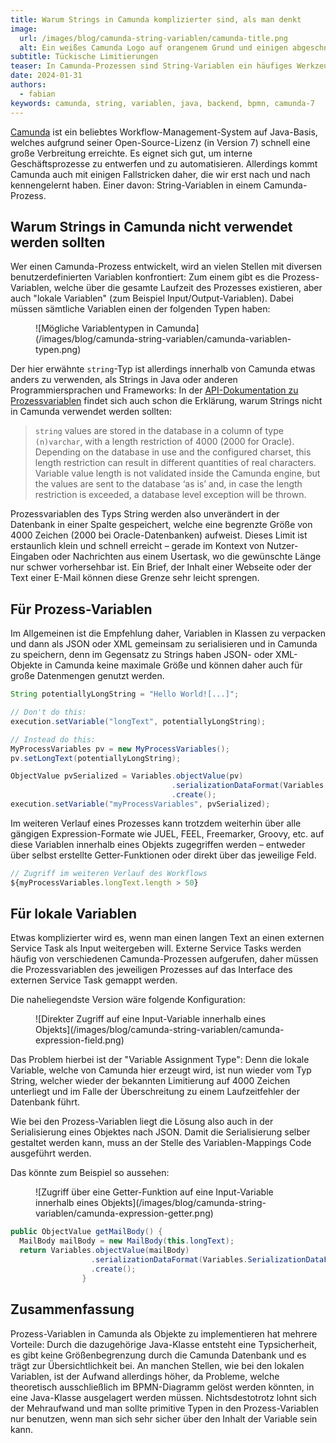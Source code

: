 ```yaml
---
title: Warum Strings in Camunda komplizierter sind, als man denkt
image:
  url: /images/blog/camunda-string-variablen/camunda-title.png
  alt: Ein weißes Camunda Logo auf orangenem Grund und einigen abgeschnittenen Elementen aus einem BPMN-Diagramm
subtitle: Tückische Limitierungen 
teaser: In Camunda-Prozessen sind String-Variablen ein häufiges Werkzeug um Nutzereingaben oder Ähnliches zu speichern. Was erstmal simpel klingt kommt allerdings mit einigen unerwarteten Limitierungen in Bezug auf die Länge der Variablem daher. Wir zeigen mögliche Alternativen.
date: 2024-01-31
authors:
  - fabian
keywords: camunda, string, variablen, java, backend, bpmn, camunda-7
---
```


[Camunda](https://camunda.com/platform-7/) ist ein beliebtes Workflow-Management-System auf Java-Basis, welches aufgrund seiner Open-Source-Lizenz (in Version 7) schnell eine große Verbreitung erreichte. Es eignet sich gut, um interne Geschäftsprozesse zu entwerfen und zu automatisieren. Allerdings kommt Camunda auch mit einigen Fallstricken daher, die wir erst nach und nach kennengelernt haben. Einer davon: String-Variablen in einem Camunda-Prozess.

## Warum Strings in Camunda nicht verwendet werden sollten

Wer einen Camunda-Prozess entwickelt, wird an vielen Stellen mit diversen benutzerdefinierten Variablen konfrontiert: Zum einem gibt es die Prozess-Variablen, welche über die gesamte Laufzeit des Prozesses existieren, aber auch "lokale Variablen" (zum Beispiel Input/Output-Variablen). Dabei müssen sämtliche Variablen einen der folgenden Typen haben:

<figure class="[&>p>img]:mx-auto">![Mögliche Variablentypen in Camunda](/images/blog/camunda-string-variablen/camunda-variablen-typen.png)</figure>

Der hier erwähnte `string`-Typ ist allerdings innerhalb von Camunda etwas anders zu verwenden, als Strings in Java oder anderen Programmiersprachen und Frameworks: In der [API-Dokumentation zu Prozessvariablen](https://docs.camunda.org/manual/7.20/user-guide/process-engine/variables/#supported-variable-values) findet sich auch schon die Erklärung, warum Strings nicht in Camunda verwendet werden sollten:

> `string` values are stored in the database in a column of type `(n)varchar`, with a length restriction of 4000 (2000 for Oracle). Depending on the database in use and the configured charset, this length restriction can result in different quantities of real characters. Variable value length is not validated inside the Camunda engine, but the values are sent to the database ‘as is’ and, in case the length restriction is exceeded, a database level exception will be thrown.

Prozessvariablen des Typs String werden also unverändert in der Datenbank in einer Spalte gespeichert, welche eine begrenzte Größe von 4000 Zeichen (2000 bei Oracle-Datenbanken) aufweist. Dieses Limit ist erstaunlich klein und schnell erreicht – gerade im Kontext von Nutzer-Eingaben oder Nachrichten aus einem Usertask, wo die gewünschte Länge nur schwer vorhersehbar ist. Ein Brief, der Inhalt einer Webseite oder der Text einer E-Mail können diese Grenze sehr leicht sprengen.

## Für Prozess-Variablen
Im Allgemeinen ist die Empfehlung daher, Variablen in Klassen zu verpacken und dann als JSON oder XML gemeinsam zu serialisieren und in Camunda zu speichern, denn im Gegensatz zu Strings haben JSON- oder XML-Objekte in Camunda keine maximale Größe und können daher auch für große Datenmengen genutzt werden.

```java
String potentiallyLongString = "Hello World![...]";

// Don't do this:
execution.setVariable("longText", potentiallyLongString);

// Instead do this:
MyProcessVariables pv = new MyProcessVariables();
pv.setLongText(potentiallyLongString);

ObjectValue pvSerialized = Variables.objectValue(pv)
                                    .serializationDataFormat(Variables.SerializationDataFormats.JSON)
                                    .create();
execution.setVariable("myProcessVariables", pvSerialized);
```

Im weiteren Verlauf eines Prozesses kann trotzdem weiterhin über alle gängigen Expression-Formate wie JUEL, FEEL, Freemarker, Groovy, etc. auf diese Variablen innerhalb eines Objekts zugegriffen werden – entweder über selbst erstellte Getter-Funktionen oder direkt über das jeweilige Feld.

```js
// Zugriff im weiteren Verlauf des Workflows
${myProcessVariables.longText.length > 50}
```
## Für lokale Variablen
Etwas komplizierter wird es, wenn man einen langen Text an einen externen Service Task als Input weitergeben will. Externe Service Tasks werden häufig von verschiedenen Camunda-Prozessen aufgerufen, daher müssen die Prozessvariablen des jeweiligen Prozesses auf das Interface des externen Service Task gemappt werden.

Die naheliegendste Version wäre folgende Konfiguration:

<figure class="[&>p>img]:mx-auto">![Direkter Zugriff auf eine Input-Variable innerhalb eines Objekts](/images/blog/camunda-string-variablen/camunda-expression-field.png)</figure>

Das Problem hierbei ist der "Variable Assignment Type": Denn die lokale Variable, welche von Camunda hier erzeugt wird, ist nun wieder vom Typ String, welcher wieder der bekannten Limitierung auf 4000 Zeichen unterliegt und im Falle der Überschreitung zu einem Laufzeitfehler der Datenbank führt.

Wie bei den Prozess-Variablen liegt die Lösung also auch in der Serialisierung eines Objektes nach JSON. Damit die Serialisierung selber gestaltet werden kann, muss an der Stelle des Variablen-Mappings Code ausgeführt werden.

Das könnte zum Beispiel so aussehen:


<figure class="[&>p>img]:mx-auto">![Zugriff über eine Getter-Funktion auf eine Input-Variable innerhalb eines Objekts](/images/blog/camunda-string-variablen/camunda-expression-getter.png)</figure>


```java
public ObjectValue getMailBody() {  
  MailBody mailBody = new MailBody(this.longText); 
  return Variables.objectValue(mailBody)  
                  .serializationDataFormat(Variables.SerializationDataFormats.JSON)  
                  .create();  
                }
```

## Zusammenfassung
Prozess-Variablen in Camunda als Objekte zu implementieren hat mehrere Vorteile: Durch die dazugehörige Java-Klasse entsteht eine Typsicherheit, es gibt keine Größenbegrenzung durch die Camunda Datenbank und es trägt zur Übersichtlichkeit bei. An manchen Stellen, wie bei den lokalen Variablen, ist der Aufwand allerdings höher, da Probleme, welche theoretisch ausschließlich im BPMN-Diagramm gelöst werden könnten, in eine Java-Klasse ausgelagert werden müssen. Nichtsdestotrotz lohnt sich der Mehraufwand und man sollte primitive Typen in den Prozess-Variablen nur benutzen, wenn man sich sehr sicher über den Inhalt der Variable sein kann.

